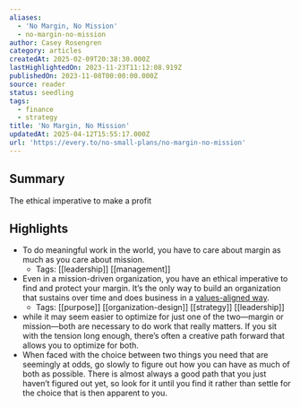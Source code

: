 ```yaml
---
aliases:
  - 'No Margin, No Mission'
  - no-margin-no-mission
author: Casey Rosengren
category: articles
createdAt: 2025-02-09T20:38:30.000Z
lastHighlightedOn: 2023-11-23T11:12:08.919Z
publishedOn: 2023-11-08T00:00:00.000Z
source: reader
status: seedling
tags:
  - finance
  - strategy
title: 'No Margin, No Mission'
updatedAt: 2025-04-12T15:55:17.000Z
url: 'https://every.to/no-small-plans/no-margin-no-mission'
---
```

## Summary

The ethical imperative to make a profit

## Highlights

- To do meaningful work in the world, you have to care about margin as much as you care about mission.
    - Tags: [[leadership]] [[management]]
- Even in a mission-driven organization, you have an ethical imperative to find and protect your margin. It’s the only way to build an organization that sustains over time and does business in a [values-aligned way](https://every.to/no-small-plans/how-to-identify-and-live-your-life-by-your-values).
    - Tags: [[purpose]] [[organization-design]] [[strategy]] [[leadership]]
- while it may seem easier to optimize for just one of the two—margin or mission—both are necessary to do work that really matters. If you sit with the tension long enough, there’s often a creative path forward that allows you to optimize for both.
- When faced with the choice between two things you need that are seemingly at odds, go slowly to figure out how you can have as much of both as possible. There is almost always a good path that you just haven’t figured out yet, so look for it until you find it rather than settle for the choice that is then apparent to you.
